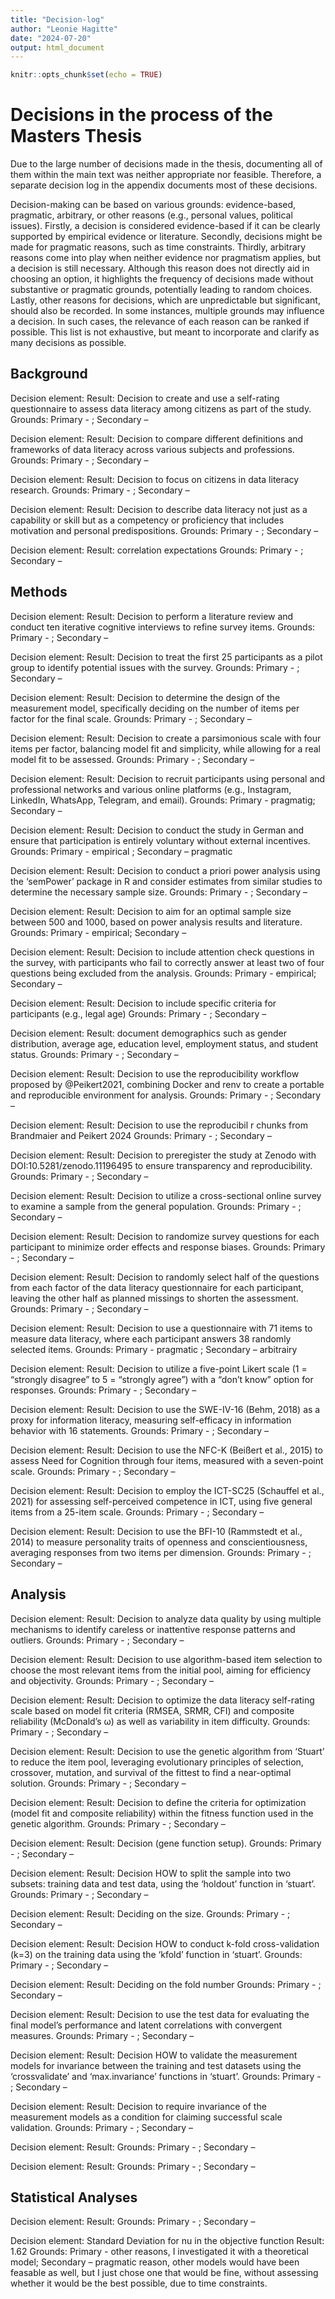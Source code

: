 ```yaml
---
title: "Decision-log"
author: "Leonie Hagitte"
date: "2024-07-20"
output: html_document
---
```

```r
knitr::opts_chunk$set(echo = TRUE)
```

# Decisions in the process of the Masters Thesis

Due to the large number of decisions made in the thesis, documenting all of them within the main text was neither appropriate nor feasible. Therefore, a separate decision log in the appendix documents most of these decisions.

Decision-making can be based on various grounds: evidence-based, pragmatic, arbitrary, or other reasons (e.g., personal values, political issues). Firstly, a decision is considered evidence-based if it can be clearly supported by empirical evidence or literature. Secondly, decisions might be made for pragmatic reasons, such as time constraints. Thirdly, arbitrary reasons come into play when neither evidence nor pragmatism applies, but a decision is still necessary. Although this reason does not directly aid in choosing an option, it highlights the frequency of decisions made without substantive or pragmatic grounds, potentially leading to random choices. Lastly, other reasons for decisions, which are unpredictable but significant, should also be recorded.
In some instances, multiple grounds may influence a decision. In such cases, the relevance of each reason can be ranked if possible.
This list is not exhaustive, but meant to incorporate and clarify as many decisions as possible.

## Background
Decision element: 
Result: Decision to create and use a self-rating questionnaire to assess data literacy among citizens as part of the study.
Grounds: Primary - ;
         Secondary – 

Decision element: 
Result: Decision to compare different definitions and frameworks of data literacy across various subjects and professions.
Grounds: Primary - ;
         Secondary – 

Decision element: 
Result: Decision to focus on citizens in data literacy research.
Grounds: Primary - ;
         Secondary – 

Decision element: 
Result: Decision to describe data literacy not just as a capability or skill but as a competency or proficiency that includes motivation and personal predispositions.
Grounds: Primary - ;
         Secondary – 

Decision element: 
Result: correlation expectations
Grounds: Primary - ;
         Secondary – 


## Methods
Decision element: 
Result: Decision to perform a literature review and conduct ten iterative cognitive interviews to refine survey items.
Grounds: Primary - ;
         Secondary – 

Decision element: 
Result: Decision to treat the first 25 participants as a pilot group to identify potential issues with the survey.
Grounds: Primary - ;
         Secondary – 

Decision element: 
Result: Decision to determine the design of the measurement model, specifically deciding on the number of items per factor for the final scale.
Grounds: Primary - ;
         Secondary – 
         
Decision element: 
Result: Decision to create a parsimonious scale with four items per factor, balancing model fit and simplicity, while allowing for a real model fit to be assessed.
Grounds: Primary - ;
         Secondary – 
         
Decision element: 
Result: Decision to recruit participants using personal and professional networks and various online platforms (e.g., Instagram, LinkedIn, WhatsApp, Telegram, and email).
Grounds: Primary - pragmatig;
         Secondary – 
         
Decision element: 
Result: Decision to conduct the study in German and ensure that participation is entirely voluntary without external incentives.
Grounds: Primary - empirical ;
         Secondary – pragmatic

Decision element: 
Result: Decision to conduct a priori power analysis using the ‘semPower’ package in R and consider estimates from similar studies to determine the necessary sample size.
Grounds: Primary - ;
         Secondary – 
         
Decision element: 
Result: Decision to aim for an optimal sample size between 500 and 1000, based on power analysis results and literature.
Grounds: Primary - empirical;
         Secondary – 
         
Decision element: 
Result: Decision to include attention check questions in the survey, with participants who fail to correctly answer at least two of four questions being excluded from the analysis.
Grounds: Primary - empirical;
         Secondary – 
         
Decision element: 
Result: Decision to include specific criteria for participants (e.g., legal age)
Grounds: Primary - ;
         Secondary – 
         
Decision element: 
Result: document demographics such as gender distribution, average age, education level, employment status, and student status.
Grounds: Primary - ;
         Secondary – 
         
Decision element: 
Result: Decision to use the reproducibility workflow proposed by @Peikert2021, combining Docker and renv to create a portable and reproducible environment for analysis.
Grounds: Primary - ;
         Secondary – 
         
Decision element: 
Result: Decision to use the reproducibil r chunks from Brandmaier and Peikert 2024
Grounds: Primary - ;
         Secondary – 
         
Decision element: 
Result: Decision to preregister the study at Zenodo with DOI:10.5281/zenodo.11196495 to ensure transparency and reproducibility.
Grounds: Primary - ;
         Secondary – 
         
Decision element: 
Result: Decision to utilize a cross-sectional online survey to examine a sample from the general population.
Grounds: Primary - ;
         Secondary – 
         
Decision element: 
Result: Decision to randomize survey questions for each participant to minimize order effects and response biases.
Grounds: Primary - ;
         Secondary – 

Decision element: 
Result: Decision to randomly select half of the questions from each factor of the data literacy questionnaire for each participant, leaving the other half as planned missings to shorten the assessment.
Grounds: Primary - ;
         Secondary – 

Decision element: 
Result: Decision to use a questionnaire with 71 items to measure data literacy, where each participant answers 38 randomly selected items.
Grounds: Primary - pragmatic ;
         Secondary – arbitrairy
         
Decision element: 
Result: Decision to utilize a five-point Likert scale (1 = "strongly disagree" to 5 = "strongly agree") with a “don’t know” option for responses.
Grounds: Primary - ;
         Secondary – 
         
Decision element: 
Result: Decision to use the SWE-IV-16 (Behm, 2018) as a proxy for information literacy, measuring self-efficacy in information behavior with 16 statements.
Grounds: Primary - ;
         Secondary – 
         
Decision element: 
Result: Decision to use the NFC-K (Beißert et al., 2015) to assess Need for Cognition through four items, measured with a seven-point scale.
Grounds: Primary - ;
         Secondary – 
         
Decision element: 
Result: Decision to employ the ICT-SC25 (Schauffel et al., 2021) for assessing self-perceived competence in ICT, using five general items from a 25-item scale.
Grounds: Primary - ;
         Secondary – 
         
Decision element: 
Result: Decision to use the BFI-10 (Rammstedt et al., 2014) to measure personality traits of openness and conscientiousness, averaging responses from two items per dimension.
Grounds: Primary - ;
         Secondary – 

## Analysis
Decision element: 
Result: Decision to analyze data quality by using multiple mechanisms to identify careless or inattentive response patterns and outliers.
Grounds: Primary - ;
         Secondary – 

Decision element: 
Result: Decision to use algorithm-based item selection to choose the most relevant items from the initial pool, aiming for efficiency and objectivity.
Grounds: Primary - ;
         Secondary – 
         
Decision element: 
Result: Decision to optimize the data literacy self-rating scale based on model fit criteria (RMSEA, SRMR, CFI) and composite reliability (McDonald's ω) as well as variability in item difficulty.
Grounds: Primary - ;
         Secondary – 
         
Decision element: 
Result: Decision to use the genetic algorithm from 'Stuart' to reduce the item pool, leveraging evolutionary principles of selection, crossover, mutation, and survival of the fittest to find a near-optimal solution.
Grounds: Primary - ;
         Secondary – 
         
Decision element: 
Result: Decision to define the criteria for optimization (model fit and composite reliability) within the fitness function used in the genetic algorithm.
Grounds: Primary - ;
         Secondary – 
         
Decision element: 
Result: Decision (gene function setup).
Grounds: Primary - ;
         Secondary – 
         
Decision element: 
Result: Decision HOW to split the sample into two subsets: training data and test data, using the ‘holdout' function in ‘stuart’. 
Grounds: Primary - ;
         Secondary – 
         
Decision element: 
Result: Deciding on the size.
Grounds: Primary - ;
         Secondary – 
         
Decision element: 
Result: Decision HOW to conduct k-fold cross-validation (k=3) on the training data using the ‘kfold’ function in ‘stuart’.
Grounds: Primary - ;
         Secondary – 
         
Decision element: 
Result: Deciding on the fold number
Grounds: Primary - ;
         Secondary – 
         
Decision element: 
Result: Decision to use the test data for evaluating the final model's performance and latent correlations with convergent measures.
Grounds: Primary - ;
         Secondary – 
         
Decision element: 
Result: Decision HOW to validate the measurement models for invariance between the training and test datasets using the ‘crossvalidate’ and ‘max.invariance' functions in ‘stuart’.
Grounds: Primary - ;
         Secondary – 
         
Decision element: 
Result: Decision to require invariance of the measurement models as a condition for claiming successful scale validation.
Grounds: Primary - ;
         Secondary – 
         
Decision element: 
Result:
Grounds: Primary - ;
         Secondary – 
         
Decision element: 
Result:
Grounds: Primary - ;
         Secondary – 


## Statistical Analyses
Decision element: 
Result:
Grounds: Primary - ;
         Secondary – 

Decision element: Standard Deviation for nu in the objective function
Result: 1.62
Grounds: Primary - other reasons, I investigated it with a theoretical model;
         Secondary – pragmatic reason, other models would have been feasable as well,
         but I just chose one that would be fine, without assessing whether it would be the best possible, due to time               constraints.